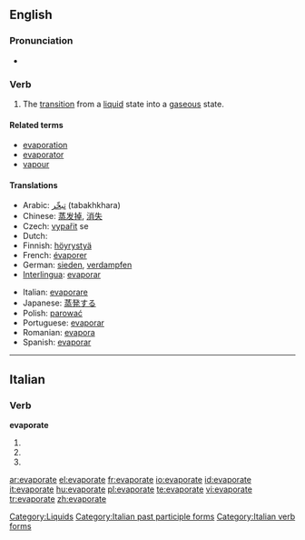 ==English==

===Pronunciation===
* {{IPA|/ɪˈvapəreɪt/}}

===Verb===
{{en-verb|evaporat|ing}}

# The [[transition]] from a [[liquid]] state into a [[gaseous]] state.

====Related terms====
* [[evaporation]]
* [[evaporator]]
* [[vapour]]

====Translations====
{{trans-top}}
* Arabic: [[تبخّر]] (tabakhkhara)
* Chinese: [[蒸发掉]], [[消失]]
* Czech: [[vypařit]] se
* Dutch: {{t|nl|verdampen}}
* Finnish: [[höyrystyä]]
* French: [[évaporer]]
* German: [[sieden]], [[verdampfen]]
* [[Interlingua]]: [[evaporar]]
{{trans-mid}}
* Italian: [[evaporare]]
* Japanese: [[蒸発する]]
* Polish: [[parować]]
* Portuguese: [[evaporar]]
* Romanian: [[evapora]]
* Spanish: [[evaporar]]
{{trans-bottom}}

[[Category:Liquids]]

----

==Italian==

===Verb===
'''evaporate'''

# {{form of|[[second-person|Second-person]] [[plural]] [[present tense]]|[[evaporare#Italian|evaporare]]|lang=Italian}}
# {{form of|Second-person plural [[imperative]]|evaporare#Italian|evaporare|lang=Italian}}
# {{form of|[[feminine|Feminine]] plural|[[evaporato]]}}

[[Category:Italian past participle forms]]
[[Category:Italian verb forms]]

[[ar:evaporate]]
[[el:evaporate]]
[[fr:evaporate]]
[[io:evaporate]]
[[id:evaporate]]
[[it:evaporate]]
[[hu:evaporate]]
[[pl:evaporate]]
[[te:evaporate]]
[[vi:evaporate]]
[[tr:evaporate]]
[[zh:evaporate]]